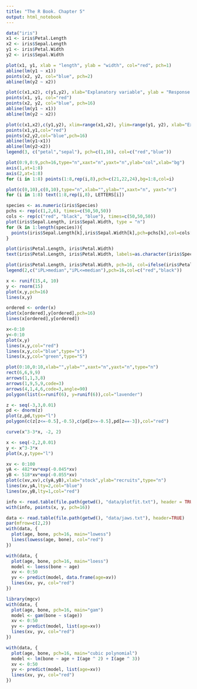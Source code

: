 ```yaml
---
title: "The R Book. Chapter 5"
output: html_notebook
---
```

```r
data("iris")
x1 <- iris$Petal.Length
x2 <- iris$Sepal.Length
y1 <- iris$Petal.Width
y2 <- iris$Sepal.Width
```

```r
plot(x1, y1, xlab = "length", ylab = "width", col="red", pch=1)
abline(lm(y1 ~ x1))
points(x2, y2, col="blue", pch=2)
abline(lm(y2 ~ x2))
```

```r
plot(c(x1,x2), c(y1,y2), xlab="Explanatory variable", ylab = "Response variable", type = "n")
points(x1, y1, col="red")
points(x2, y2, col="blue", pch=16)
abline(lm(y1 ~ x1))
abline(lm(y2 ~ x2))
```

```r
plot(c(x1,x2),c(y1,y2), xlim=range(x1,x2), ylim=range(y1, y2), xlab="Explanatory variable", ylab="Response variable", type="n")
points(x1,y1,col="red")
points(x2,y2,col="blue",pch=16)
abline(lm(y1~x1))
abline(lm(y2~x2))
legend(3, c("petal","sepal"), pch=c(1,16), col=c("red","blue"))
```

```r
plot(0:9,0:9,pch=16,type="n",xaxt="n",yaxt="n",ylab="col",xlab="bg")
axis(1,at=1:8)
axis(2,at=1:8)
for (i in 1:8) points(1:8,rep(i,8),pch=c(21,22,24),bg=1:8,col=i)
```

```r
plot(c(0,10),c(0,10),type="n",xlab="",ylab="",xaxt="n", yaxt="n")
for (i in 1:8) text(1:8,rep(i,8), LETTERS[i])
```
```r
species <- as.numeric(iris$Species)
pchs <- rep(c(1,2,6), times=c(50,50,50))
cols <- rep(c("red", "black", "blue"), times=c(50,50,50))
plot(iris$Sepal.Length, iris$Sepal.Width, type = "n")
for (k in 1:length(species)){
  points(iris$Sepal.Length[k],iris$Sepal.Width[k],pch=pchs[k],col=cols[k])
}
```
```r
plot(iris$Petal.Length, iris$Petal.Width)
text(iris$Petal.Length, iris$Petal.Width, labels=as.character(iris$Species), pos=2, offset=0.5,cex=0.5)
```
```r
plot(iris$Petal.Length, iris$Petal.Width, pch=16, col=ifelse(iris$Petal.Length>median(iris$Petal.Length),"red","black"))
legend(2,c("iPL>median","iPL<=median"),pch=16,col=c("red","black"))
```
```r
x <- runif(15,4, 10)
y <- rnorm(15)
plot(x,y,pch=16)
lines(x,y)
```
```r
ordered <- order(x)
plot(x[ordered],y[ordered],pch=16)
lines(x[ordered],y[ordered])
```
```r
x<-0:10
y<-0:10
plot(x,y)
lines(x,y,col="red")
lines(x,y,col="blue",type="s")
lines(x,y,col="green",type="S")
```
```r
plot(0:10,0:10,xlab="",ylab="",xaxt="n",yaxt="n",type="n")
rect(6,6,9,9)
arrows(1,1,3,8)
arrows(1,9,5,9,code=3)
arrows(4,1,4,6,code=3,angle=90)
polygon(list(x=runif(6), y=runif(6)),col="lavender")
```
```r
z <- seq(-3,3,0.01)
pd <- dnorm(z)
plot(z,pd,type="l")
polygon(c(z[z<=-0.5],-0.5),c(pd[z<=-0.5],pd[z==-3]),col="red")
```
```r
curve(x^3-3*x, -2, 2)

x <- seq(-2,2,0.01)
y <- x^3-3*x
plot(x,y,type="l")
```
```r
xv <- 0:100
yA <- 482*xv*exp(-0.045*xv)
yB <- 518*xv*exp(-0.055*xv)
plot(c(xv,xv),c(yA,yB),xlab="stock",ylab="recruits",type="n")
lines(xv,yA,lty=2,col="blue")
lines(xv,yB,lty=1,col="red")

info <- read.table(file.path(getwd(), "data/plotfit.txt"), header = TRUE)
with(info, points(x, y, pch=16))
```
```r
data <- read.table(file.path(getwd(), "data/jaws.txt"), header=TRUE)
par(mfrow=c(2,2))
with(data, {
  plot(age, bone, pch=16, main="lowess")
  lines(lowess(age, bone), col="red")
})

with(data, {
  plot(age, bone, pch=16, main="loess")
  model <- loess(bone ~ age)
  xv <- 0:50
  yv <- predict(model, data.frame(age=xv))
  lines(xv, yv, col="red")
})

library(mgcv)
with(data, {
  plot(age, bone, pch=16, main="gam")
  model <- gam(bone ~ s(age))
  xv <- 0:50
  yv <- predict(model, list(age=xv))
  lines(xv, yv, col="red")
})

with(data, {
  plot(age, bone, pch=16, main="cubic polynomial")
  model <- lm(bone ~ age + I(age ^ 2) + I(age ^ 3))
  xv <- 0:50
  yv <- predict(model, list(age=xv))
  lines(xv, yv, col="red")
})
```


